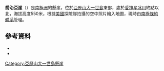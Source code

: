 {{coord|71|15|S|68|15|W|source:GNIS|display=title}}

'''喬治亞崖'''（{{lang-en|Georgian Cliff}}）是[[南極洲|南極洲]]的懸崖，位於[[亞歷山大一世島|亞歷山大一世島]]東部，處於[[愛神星冰川|愛神星冰川]]終點以北，海拔高度550米，根據[[美國|美國]]探險隊拍攝的空中照片繪入地圖，現時由[[南極條約體系|南極條約體系]]管理。

==參考資料==
*{{cite gnis | type = antarid | id = 5610| name = Georgian Cliff | accessdate = 2012-04-22}}
*{{usgs-gazetteer|id=5610}}

{{DEFAULTSORT:Georgian Cliff}}
[[Category:亞歷山大一世島懸崖|Category:亞歷山大一世島懸崖]]


{{AlexanderIsland-geo-stub}}